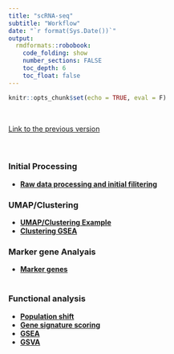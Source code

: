 ```yaml
---
title: "scRNA-seq"
subtitle: "Workflow"
date: "`r format(Sys.Date())`"
output:  
  rmdformats::robobook: 
    code_folding: show 
    number_sections: FALSE
    toc_depth: 6
    toc_float: false
---
```


```r
knitr::opts_chunk$set(echo = TRUE, eval = F)
```
<br>

[Link to the previous version](https://sung2021.github.io/samplePages/scRNAseq.html)  
<br><br>


### Initial Processing  

* [**Raw data processing and initial filitering**](https://sung2021.github.io/works.io/samples/processing/scRNA_preprocessing.html)
<br>  

### UMAP/Clustering  

  * [**UMAP/Clustering Example**](scRNA/scRNA_UMAP.html)  
  * [**Clustering GSEA**](scRNA/Daiichi2024_30342.24.05.11.clusterGSEA.html)
<br>  

### Marker gene Analyais   

  * [**Marker genes**](scRNA/scRNA_UMAP.html)  
<br>

### Functional analysis  

  * [**Population shift**](scRNA/Daiichi2024_30342.24.05.12.analysis_population.html)  
  * [**Gene signature scoring**](scRNA/scRNA_scoring.html)   
  * [**GSEA**](scRNA/scRNA_scoring.html)   
  * [**GSVA**](scRNA/scRNA_scoring.html)   
  
  
  